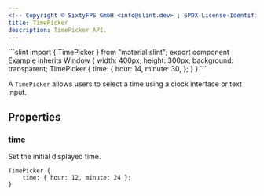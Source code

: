 ```yaml
---
<!-- Copyright © SixtyFPS GmbH <info@slint.dev> ; SPDX-License-Identifier: MIT -->
title: TimePicker
description: TimePicker API.
---
```



<CodeSnippetMD imagePath="" noScreenShot scale="3" imageWidth="300" imageHeight="200" imageAlt="">
```slint
import { TimePicker } from "material.slint";
export component Example inherits Window {
    width: 400px;
    height: 300px;
    background: transparent;
    TimePicker {
        time: {
            hour: 14,
            minute: 30,
        };
    }
}
```
</CodeSnippetMD>

A `TimePicker` allows users to select a time using a clock interface or text input.

## Properties

### time
<SlintProperty propName="time" typeName="struct" structName="Time" >
Set the initial displayed time.

```slint "time: { hour: 12, minute: 24 };"
TimePicker {
    time: { hour: 12, minute: 24 };
}
```
</SlintProperty>
